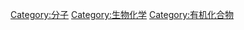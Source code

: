 {{Commonscat|Biochemicals}}

[[Category:分子|Category:分子]]
[[Category:生物化学|Category:生物化学]]
[[Category:有机化合物|Category:有机化合物]]